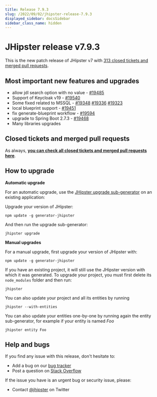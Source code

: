 ```yaml
---
title: Release 7.9.3
slug: /2022/09/02/jhipster-release-7.9.3
displayed_sidebar: docsSidebar
sidebar_class_name: hidden
---
```


# JHipster release v7.9.3

This is the new patch release of JHipster v7 with [313 closed tickets and merged pull requests](https://github.com/jhipster/generator-jhipster/issues?q=milestone%3A7.9.3+is%3Aclosed).

## Most important new features and upgrades

- allow jdl search option with no value - [#19485](https://github.com/jhipster/generator-jhipster/pull/19485)
- Support of Keycloak v19 - [#19540](https://github.com/jhipster/generator-jhipster/pull/19540)
- Some fixed related to MSSQL - [#19348](https://github.com/jhipster/generator-jhipster/pull/19348) [#19336](https://github.com/jhipster/generator-jhipster/pull/19336) [#19323](https://github.com/jhipster/generator-jhipster/pull/19323)
- local blueprint support - [#19451](https://github.com/jhipster/generator-jhipster/pull/19451)
- fix generate-blueprint workflow - [#19594](https://github.com/jhipster/generator-jhipster/pull/19594)
- upgrade to Spring Boot 2.7.3 - [#19468](https://github.com/jhipster/generator-jhipster/pull/19468)
- Many libraries upgrades

## Closed tickets and merged pull requests

As always, **[you can check all closed tickets and merged pull requests here](https://github.com/jhipster/generator-jhipster/issues?q=milestone%3A7.9.3+is%3Aclosed)**.

## How to upgrade

**Automatic upgrade**

For an automatic upgrade, use the [JHipster upgrade sub-generator](/upgrading-an-application/) on an existing application:

Upgrade your version of JHipster:

```
npm update -g generator-jhipster
```

And then run the upgrade sub-generator:

```
jhipster upgrade
```

**Manual upgrades**

For a manual upgrade, first upgrade your version of JHipster with:

```
npm update -g generator-jhipster
```

If you have an existing project, it will still use the JHipster version with which it was generated.
To upgrade your project, you must first delete its `node_modules` folder and then run:

```
jhipster
```

You can also update your project and all its entities by running

```
jhipster --with-entities
```

You can also update your entities one-by-one by running again the entity sub-generator, for example if your entity is named _Foo_

```
jhipster entity Foo
```

## Help and bugs

If you find any issue with this release, don't hesitate to:

- Add a bug on our [bug tracker](https://github.com/jhipster/generator-jhipster/issues?state=open)
- Post a question on [Stack Overflow](http://stackoverflow.com/tags/jhipster/info)

If the issue you have is an urgent bug or security issue, please:

- Contact [@jhipster](https://twitter.com/jhipster) on Twitter
